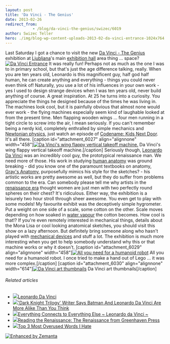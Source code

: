 ```yaml
---
layout: post
title: 'Da Vinci - The Genius'
date: 2013-02-26
redirect_from: 
            - /blog/da-vinci-the-genius/swizec/6019
author: Swizec Teller
hero: ./img/blog-wp-content-uploads-2013-02-da-vinci-entrance-1024x764.jpg
---
```

Last Saturday I got a chance to visit the new [Da Vinci - The Genius](http://davinci.si) exhibition at [Ljubljana](<http://maps.google.com/maps?ll=46.0555555556,14.5083333333&spn=0.1,0.1&q=46.0555555556,14.5083333333 (Ljubljana)&t=h> "Ljubljana")'s main [exhibition hall](http://en.wikipedia.org/wiki/Convention_center "Convention center") area thing ... space? [![Da Vinci Entrance](./img/blog-wp-content-uploads-2013-02-da-vinci-entrance-1024x764.jpg "Da Vinci Entrance")](http://swizec.com/blog/wp-content/uploads/2013/02/da-vinci-entrance.jpg) It was really fun! Perhaps not as much as the one I was to in primary school, but that's just the age difference talking, really. When you are ten years old, Leonardo is this magnificent guy, half god half human, he can create anything and everything - things you could never even think of! Naturally, you use a lot of his influences in your own work - yes I used to design strange devices when I was ten years old, never build anything of course. A great inspiration. At 25 he turns into a curiosity. You appreciate the things he designed because of the times he was living in. The machines look cool, but it is painfully obvious that almost none would ever work - the flying machines especially seem kind of laughable looked at from the present time. Men flapping wooden wings ... four men running in a tight circle to screw into the air, I mean seriously. If you can't remember being a nerdy kid, completely enthralled by simple mechanics and [Newtonian physics](http://en.wikipedia.org/wiki/Classical_mechanics "Classical mechanics"), just watch an episode of [Codename: Kids Next Door](http://www.imdb.com/title/tt0312109/ "Codename: Kids Next Door"). It's all there. \[caption id="attachment_6027" align="alignnone" width="458"][![Da Vinci's wing flappy vertical takeoff machine.](./img/blog-wp-content-uploads-2013-02-da-vinci-vertical-takeoff-764x1024.jpg "Da Vinci's wing flappy vertical takeoff machine.")](http://swizec.com/blog/wp-content/uploads/2013/02/da-vinci-vertical-takeoff.jpg) Da Vinci's wing flappy vertical takeoff machine.\[/caption] Seriously though, [Leonardo Da Vinci](http://en.wikipedia.org/wiki/Leonardo_da_Vinci "Leonardo da Vinci") was an incredibly cool guy, the prototypical renaissance man. We need more of those. His work in studying [human anatomy](http://en.wikipedia.org/wiki/Human_anatomy "Human anatomy") was ground breaking - did you know one of the paramount textbooks on anatomy, [Gray's Anatomy](http://en.wikipedia.org/wiki/Gray%27s_anatomy), purposefully mimics his style for the sketches? - his artistic works are pretty awesome as well, but they do suffer from problems common to the era. Can somebody please tell me why artists in the [renaissance era](http://en.wikipedia.org/wiki/Renaissance "Renaissance") thought women are just men with two perfectly round spheres on their chest? It's ridiculous. Either way, the exhibition is a leisurely two hour stroll through sheer awesome. You even get to play with some models! My favourite exhibit was the deceptively simple hygrometer. Put a weight on one side of a scale, some cotton on the other. Scale moves depending on how soaked in [water vapour](http://en.wikipedia.org/wiki/Water_vapor "Water vapor") the cotton becomes. How cool is that!? If you're even remotely interested in mechanical things, details about the Mona Lisa or cool looking anatomical sketches, you should visit this show on a lazy afternoon. But definitely bring someone along who hasn't played with [mechanical devices](http://en.wikipedia.org/wiki/Machine "Machine") and stuff a lot. The exhibition is much more interesting when you get to help somebody understand why this or that machine works or why it doesn't. \[caption id="attachment_6029" align="alignnone" width="458"][![All you need for a humanoid robot](./img/blog-wp-content-uploads-2013-02-da-vinci-robot-764x1024.jpg "All you need for a humanoid robot")](http://swizec.com/blog/wp-content/uploads/2013/02/da-vinci-robot.jpg) All you need for a humanoid robot. I once tried to make a hand out of Lego ... it was more complex.\[/caption] \[caption id="attachment_6030" align="alignnone" width="614"][![Da Vinci art thumbnails](./img/blog-wp-content-uploads-2013-02-da-vinci-art-1024x764.jpg "Da Vinci art thumbnails")](http://swizec.com/blog/wp-content/uploads/2013/02/da-vinci-art.jpg) Da Vinci art thumbnails\[/caption]

###### Related articles

- [![](http://i.zemanta.com/143343807_80_80.jpg)](http://chasepage.net/2013/02/06/37/)[Leonardo Da Vinci](http://chasepage.net/2013/02/06/37/)
- [![](http://i.zemanta.com/136423848_80_80.jpg)](http://www.businessinsider.com/batman-and-leonardo-da-vinci-common-links-2013-1)['Dark Knight Trilogy' Writer Says Batman And Leonardo Da Vinci Are More Alike Than You Think](http://www.businessinsider.com/batman-and-leonardo-da-vinci-common-links-2013-1)
- [![](http://i.zemanta.com/135252313_80_80.jpg)](http://christcenteredteaching.wordpress.com/2012/12/31/everything-connects-to-everything-else-leonardo-da-vinci/)[Everything Connects to Everything Else ~ Leonardo da Vinci ~](http://christcenteredteaching.wordpress.com/2012/12/31/everything-connects-to-everything-else-leonardo-da-vinci/)
- [![](http://i.zemanta.com/147734613_80_80.jpg)](http://maphead.wordpress.com/2013/02/24/reading-the-renaissance-the-renaissance-from-greenhaven-press/)[Reading the Renaissance: The Renaissance from Greenhaven Press](http://maphead.wordpress.com/2013/02/24/reading-the-renaissance-the-renaissance-from-greenhaven-press/)
- [![](http://i.zemanta.com/147835963_80_80.jpg)](http://scottmdewey.wordpress.com/2013/02/25/overused-words/)[Top 3 Most Overused Words I Hate](http://scottmdewey.wordpress.com/2013/02/25/overused-words/)

[![Enhanced by Zemanta](http://img.zemanta.com/zemified_e.png?x-id=7643b8b1-54f5-403f-9b79-a6b617d96da0)](http://www.zemanta.com/?px "Enhanced by Zemanta")